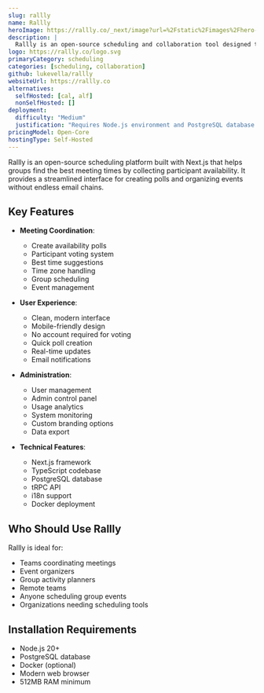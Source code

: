 ```yaml
---
slug: rallly
name: Rallly
heroImage: https://rallly.co/_next/image?url=%2Fstatic%2Fimages%2Fhero-shot.png&w=3840&q=100
description: |
  Rallly is an open-source scheduling and collaboration tool designed to make organizing events and meetings easier by finding the best date and time based on participants' availability.
logo: https://rallly.co/logo.svg
primaryCategory: scheduling
categories: [scheduling, collaboration]
github: lukevella/rallly
websiteUrl: https://rallly.co
alternatives:
  selfHosted: [cal, alf]
  nonSelfHosted: []
deployment:
  difficulty: "Medium"
  justification: "Requires Node.js environment and PostgreSQL database setup, but has detailed documentation."
pricingModel: Open-Core
hostingType: Self-Hosted
---
```


Rallly is an open-source scheduling platform built with Next.js that helps groups find the best meeting times by collecting participant availability. It provides a streamlined interface for creating polls and organizing events without endless email chains.

## Key Features

- **Meeting Coordination**:

  - Create availability polls
  - Participant voting system
  - Best time suggestions
  - Time zone handling
  - Group scheduling
  - Event management

- **User Experience**:

  - Clean, modern interface
  - Mobile-friendly design
  - No account required for voting
  - Quick poll creation
  - Real-time updates
  - Email notifications

- **Administration**:

  - User management
  - Admin control panel
  - Usage analytics
  - System monitoring
  - Custom branding options
  - Data export

- **Technical Features**:
  - Next.js framework
  - TypeScript codebase
  - PostgreSQL database
  - tRPC API
  - i18n support
  - Docker deployment

## Who Should Use Rallly

Rallly is ideal for:

- Teams coordinating meetings
- Event organizers
- Group activity planners
- Remote teams
- Anyone scheduling group events
- Organizations needing scheduling tools

## Installation Requirements

- Node.js 20+
- PostgreSQL database
- Docker (optional)
- Modern web browser
- 512MB RAM minimum
